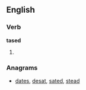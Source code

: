 ==English==

===Verb===
'''tased'''

# {{past of|[[tase]]}}

===Anagrams===
* [[dates#English|dates]], [[desat#English|desat]], [[sated#English|sated]], [[stead#English|stead]]